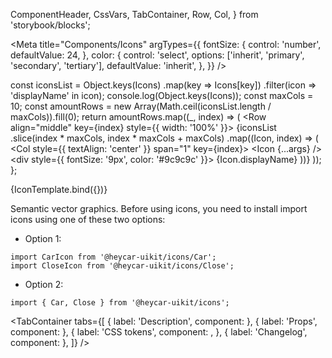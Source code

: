   ComponentHeader,
  CssVars,
  TabContainer,
  Row,
  Col,
} from 'storybook/blocks';

<!-- Meta -->

<Meta
  title="Components/Icons"
  argTypes={{
    fontSize: {
      control: 'number',
      defaultValue: 24,
    },
    color: {
      control: 'select',
      options: ['inherit', 'primary', 'secondary', 'tertiary'],
      defaultValue: 'inherit',
    },
  }}
/>

  const iconsList = Object.keys(Icons)
    .map(key => Icons[key])
    .filter(icon => 'displayName' in icon);
  console.log(Object.keys(Icons));
  const maxCols = 10;
  const amountRows = new Array(Math.ceil(iconsList.length / maxCols)).fill(0);
  return amountRows.map((_, index) => (
    <Row align="middle" key={index} style={{ width: '100%' }}>
      {iconsList
        .slice(index * maxCols, index * maxCols + maxCols)
        .map((Icon, index) => (
          <Col style={{ textAlign: 'center' }} span="1" key={index}>
            <Icon {...args} />
            <div style={{ fontSize: '9px', color: '#9c9c9c' }}>
              {Icon.displayName}
            </div>
          </Col>
        ))}
    </Row>
  ));
};

<!-- Canvas -->

<Story name="Icons">{IconTemplate.bind({})}</Story>

<!-- Docs -->

<ComponentHeader
  name="Icons"
  version={version}
  stage={3}
  design="https://www.figma.com/file/rrvkvQEoVTOHa7MzyKSaoz/OTP-Global-Design-System?node-id=1653%3A45210"
/>

Semantic vector graphics. Before using icons, you need to install import icons using one of these two options:

- Option 1:

```tsx
import CarIcon from '@heycar-uikit/icons/Car';
import CloseIcon from '@heycar-uikit/icons/Close';
```

- Option 2:

```tsx
import { Car, Close } from '@heycar-uikit/icons';
```

<!-- Description -->

<TabContainer
  tabs={[
    { label: 'Description', component: <Description /> },
    { label: 'Props', component: <Props of={SvgIcon} /> },
    {
      label: 'CSS tokens',
      component: <CssVars css={styles} />,
    },
    { label: 'Changelog', component: <Changelog /> },
  ]}
/>
